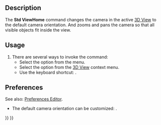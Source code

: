 <languages/>

{{Docnav
|[[Std_ViewTrimetric|ViewTrimetric]]
|[[Std_ViewFront|ViewFront]]
|[[Std_View_Menu|Std View Menu]]
|IconL=Std_ViewTrimetric.svg
|IconR=Std_ViewFront.svg
|IconC=Freecad.svg
}}

{{GuiCommand
|Name=Std ViewHome
|MenuLocation=View → Standard Views → Home
|Workbenches=All
|Shortcut={{KEY|Home}}
|Version=0.19
|SeeAlso=[[Std_ViewFitAll|Std ViewFitAll]]
}}

==Description==

The '''Std ViewHome''' command changes the camera in the active [[3D_View|3D View]] to the default camera orientation. And zooms and pans the camera so that all visible objects fit inside the view.

==Usage==

# There are several ways to invoke the command:
#* Select the {{MenuCommand|View → Standard Views → [[Image:Std_ViewHome.svg|16px]] Home}} option from the menu.
#* Select the {{MenuCommand|Standard Views → [[Image:Std_ViewHome.svg|16px]] Home}} option from the [[3D_View|3D View]] context menu.
#* Use the keyboard shortcut: {{KEY|Home}}.

==Preferences==

See also: [[Preferences_Editor|Preferences Editor]].

*  The default camera orientation can be customized: {{MenuCommand|Edit → Preferences → Display → Navigation → Default camera orientation}}.


{{Docnav
|[[Std_ViewTrimetric|ViewTrimetric]]
|[[Std_ViewFront|ViewFront]]
|[[Std_View_Menu|Std View Menu]]
|IconL=Std_ViewTrimetric.svg
|IconR=Std_ViewFront.svg
|IconC=Freecad.svg
}}

{{Std_Base_navi{{#translation:}}}}
{{Userdocnavi{{#translation:}}}}